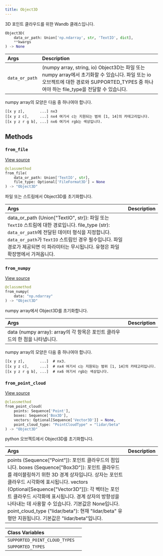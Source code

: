 ```yaml
---
title: Object3D
---
```


<Card title="View the source code" href="https://www.github.com/wandb/wandb/tree/637bddf198525810add5804059001b1b319d6ad1/wandb/sdk/data_types/object_3d.py#L186-L462" icon="github"/>

3D 포인트 클라우드를 위한 Wandb 클래스입니다.

```python
Object3D(
    data_or_path: Union['np.ndarray', str, 'TextIO', dict],
    **kwargs
) -> None
```

| Args | Description |
| :--- | :--- |
|  `data_or_path` |  (numpy array, string, io) Object3D는 파일 또는 numpy array에서 초기화할 수 있습니다. 파일 또는 io 오브젝트에 대한 경로와 SUPPORTED_TYPES 중 하나여야 하는 file_type을 전달할 수 있습니다. |

numpy array의 모양은 다음 중 하나여야 합니다.

```
[[x y z],       ...] nx3
[[x y z c],     ...] nx4 여기서 c는 지원되는 범위 [1, 14]의 카테고리입니다.
[[x y z r g b], ...] nx6 여기서 rgb는 색상입니다.
```

## Methods

### `from_file`

[View source](https://www.github.com/wandb/wandb/tree/637bddf198525810add5804059001b1b319d6ad1/wandb/sdk/data_types/object_3d.py#L332-L349)

```python
@classmethod
from_file(
    data_or_path: Union['TextIO', str],
    file_type: Optional['FileFormat3D'] = None
) -> "Object3D"
```

파일 또는 스트림에서 Object3D를 초기화합니다.

| Args | Description |
| :--- | :--- |
|  data_or_path (Union["TextIO", str]): 파일 또는 `TextIO` 스트림에 대한 경로입니다. file_type (str): `data_or_path`에 전달된 데이터 형식을 지정합니다. `data_or_path`가 `TextIO` 스트림인 경우 필수입니다. 파일 경로가 제공되면 이 파라미터는 무시됩니다. 유형은 파일 확장명에서 가져옵니다. |

### `from_numpy`

[View source](https://www.github.com/wandb/wandb/tree/637bddf198525810add5804059001b1b319d6ad1/wandb/sdk/data_types/object_3d.py#L351-L380)

```python
@classmethod
from_numpy(
    data: "np.ndarray"
) -> "Object3D"
```

numpy array에서 Object3D를 초기화합니다.

| Args | Description |
| :--- | :--- |
|  data (numpy array): array의 각 항목은 포인트 클라우드의 한 점을 나타냅니다. |

numpy array의 모양은 다음 중 하나여야 합니다.

```
[[x y z],       ...]  # nx3.
[[x y z c],     ...]  # nx4 여기서 c는 지원되는 범위 [1, 14]의 카테고리입니다.
[[x y z r g b], ...]  # nx6 여기서 rgb는 색상입니다.
```

### `from_point_cloud`

[View source](https://www.github.com/wandb/wandb/tree/637bddf198525810add5804059001b1b319d6ad1/wandb/sdk/data_types/object_3d.py#L382-L416)

```python
@classmethod
from_point_cloud(
    points: Sequence['Point'],
    boxes: Sequence['Box3D'],
    vectors: Optional[Sequence['Vector3D']] = None,
    point_cloud_type: "PointCloudType" = "lidar/beta"
) -> "Object3D"
```

python 오브젝트에서 Object3D를 초기화합니다.

| Args | Description |
| :--- | :--- |
|  points (Sequence["Point"]): 포인트 클라우드의 점입니다. boxes (Sequence["Box3D"]): 포인트 클라우드를 레이블링하기 위한 3D 경계 상자입니다. 상자는 포인트 클라우드 시각화에 표시됩니다. vectors (Optional[Sequence["Vector3D"]]): 각 벡터는 포인트 클라우드 시각화에 표시됩니다. 경계 상자의 방향성을 나타내는 데 사용할 수 있습니다. 기본값은 None입니다. point_cloud_type ("lidar/beta"): 현재 "lidar/beta" 유형만 지원됩니다. 기본값은 "lidar/beta"입니다. |

| Class Variables |  |
| :--- | :--- |
|  `SUPPORTED_POINT_CLOUD_TYPES`<a id="SUPPORTED_POINT_CLOUD_TYPES"></a> |   |
|  `SUPPORTED_TYPES`<a id="SUPPORTED_TYPES"></a> |   |
